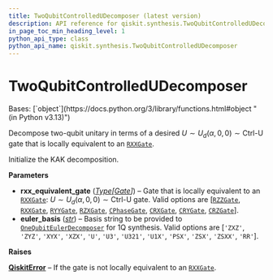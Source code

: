 ```yaml
---
title: TwoQubitControlledUDecomposer (latest version)
description: API reference for qiskit.synthesis.TwoQubitControlledUDecomposer in the latest version of qiskit
in_page_toc_min_heading_level: 1
python_api_type: class
python_api_name: qiskit.synthesis.TwoQubitControlledUDecomposer
---
```


# TwoQubitControlledUDecomposer

<Class id="qiskit.synthesis.TwoQubitControlledUDecomposer" isDedicatedPage={true} github="https://github.com/Qiskit/qiskit/tree/stable/2.1/qiskit/synthesis/two_qubit/two_qubit_decompose.py#L268-L317" signature="qiskit.synthesis.TwoQubitControlledUDecomposer(rxx_equivalent_gate, euler_basis='ZXZ')" modifiers="class">
  Bases: [`object`](https://docs.python.org/3/library/functions.html#object "(in Python v3.13)")

  Decompose two-qubit unitary in terms of a desired $U \sim U_d(\alpha, 0, 0) \sim \text{Ctrl-U}$ gate that is locally equivalent to an [`RXXGate`](qiskit.circuit.library.RXXGate "qiskit.circuit.library.RXXGate").

  Initialize the KAK decomposition.

  **Parameters**

  *   **rxx\_equivalent\_gate** ([*Type*](circuit_classical#qiskit.circuit.classical.types.Type "qiskit.circuit.classical.types.Type")*\[*[*Gate*](qiskit.circuit.Gate "qiskit.circuit.Gate")*]*) – Gate that is locally equivalent to an [`RXXGate`](qiskit.circuit.library.RXXGate "qiskit.circuit.library.RXXGate"): $U \sim U_d(\alpha, 0, 0) \sim \text{Ctrl-U}$ gate. Valid options are \[[`RZZGate`](qiskit.circuit.library.RZZGate "qiskit.circuit.library.RZZGate"), [`RXXGate`](qiskit.circuit.library.RXXGate "qiskit.circuit.library.RXXGate"), [`RYYGate`](qiskit.circuit.library.RYYGate "qiskit.circuit.library.RYYGate"), [`RZXGate`](qiskit.circuit.library.RZXGate "qiskit.circuit.library.RZXGate"), [`CPhaseGate`](qiskit.circuit.library.CPhaseGate "qiskit.circuit.library.CPhaseGate"), [`CRXGate`](qiskit.circuit.library.CRXGate "qiskit.circuit.library.CRXGate"), [`CRYGate`](qiskit.circuit.library.CRYGate "qiskit.circuit.library.CRYGate"), [`CRZGate`](qiskit.circuit.library.CRZGate "qiskit.circuit.library.CRZGate")].
  *   **euler\_basis** ([*str*](https://docs.python.org/3/library/stdtypes.html#str "(in Python v3.13)")) – Basis string to be provided to [`OneQubitEulerDecomposer`](qiskit.synthesis.OneQubitEulerDecomposer "qiskit.synthesis.OneQubitEulerDecomposer") for 1Q synthesis. Valid options are \[`'ZXZ'`, `'ZYZ'`, `'XYX'`, `'XZX'`, `'U'`, `'U3'`, `'U321'`, `'U1X'`, `'PSX'`, `'ZSX'`, `'ZSXX'`, `'RR'`].

  **Raises**

  [**QiskitError**](exceptions#qiskit.exceptions.QiskitError "qiskit.exceptions.QiskitError") – If the gate is not locally equivalent to an [`RXXGate`](qiskit.circuit.library.RXXGate "qiskit.circuit.library.RXXGate").
</Class>

